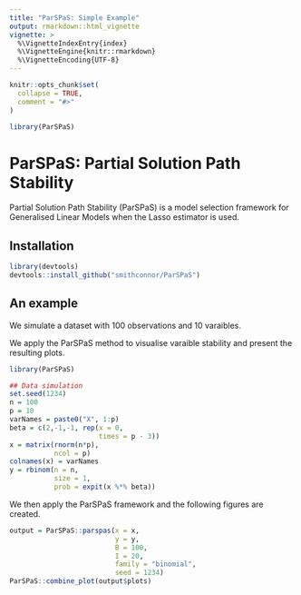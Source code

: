 ```yaml
---
title: "ParSPaS: Simple Example"
output: rmarkdown::html_vignette
vignette: >
  %\VignetteIndexEntry{index}
  %\VignetteEngine{knitr::rmarkdown}
  %\VignetteEncoding{UTF-8}
---
```


```r
knitr::opts_chunk$set(
  collapse = TRUE,
  comment = "#>"
)
```

```r
library(ParSPaS)
```

# ParSPaS: Partial Solution Path Stability

Partial Solution Path Stability (ParSPaS) is a model selection framework for Generalised Linear Models when the Lasso estimator is used.

## Installation

```r
library(devtools)
devtools::install_github("smithconnor/ParSPaS")
```

## An example

We simulate a dataset with 100 observations and 10 varaibles.

We apply the ParSPaS method to visualise varaible stability and present the resulting plots.

```r
library(ParSPaS)

## Data simulation
set.seed(1234)
n = 100
p = 10
varNames = paste0("X", 1:p)
beta = c(2,-1,-1, rep(x = 0, 
                      times = p - 3))
x = matrix(rnorm(n*p),
           ncol = p)
colnames(x) = varNames
y = rbinom(n = n,
           size = 1,
           prob = expit(x %*% beta))

```

We then apply the ParSPaS framework and the following figures are created.


```r
output = ParSPaS::parspas(x = x,
                          y = y,
                          B = 100,
                          I = 20,
                          family = "binomial",
                          seed = 1234)
ParSPaS::combine_plot(output$plots)
```

